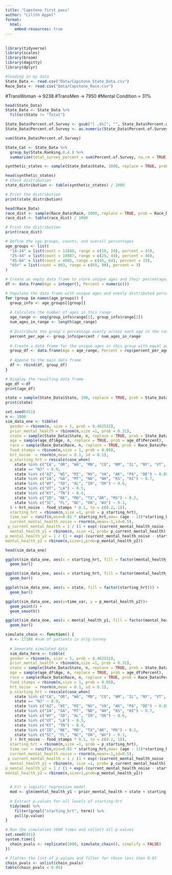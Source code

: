 ```yaml
---
title: "Capstone first pass"
author: "Lilith Appel"
format: 
  html:
    embed-resources: true
---
```


## 

```r
library(tidyverse)
library(scales)
library(broom)
library(dagitty)
library(dplyr)


```

```r
#loading in my data
State_Data <- read.csv("Data/Capstone_State_Data.csv")
Race_Data <- read.csv("Data/Capstone_Race.csv")
```

#TransWoman -> 9238
#TransMen -> 7950 
#Mental Condition = 31%
```r
head(State_Data)
State_Data <- State_Data %>%
  filter(State != "Total")
```

```r
State_Data$Percent.of.Survey <- gsub("[ ,$%]", "", State_Data$Percent.of.Survey)
State_Data$Percent.of.Survey <- as.numeric(State_Data$Percent.of.Survey) /100
```

```r
sum(State_Data$Percent.of.Survey)
```
```r
State_Cat <- State_Data %>%
  group_by(State.Ranking.0.4.) %>%
  summarize(total_survey_percent = sum(Percent.of.Survey, na.rm = TRUE))
```

```r
synthetic_states <- sample(State_Data$State, 1000, replace = TRUE, prob = State_Data$Percent.of.Survey)
```

```r
head(synthetic_states)
# Check distribution
state_distribution <- table(synthetic_states) / 1000

# Print the distribution
print(state_distribution)
```
```r
head(Race_Data)
race_dist <- sample(Race_Data$Race, 1000, replace = TRUE, prob = Race_Data$Percent)
race_dist <- table(race_dist) / 1000

# Print the distribution
print(race_dist)
```
```r
# Define the age groups, counts, and overall percentages
age_groups <- list(
  "18-24" = list(count = 11840, range = c(18, 24), percent = 43),
  "25-44" = list(count = 10987, range = c(25, 44), percent = 40),
  "45-64" = list(count = 4085, range = c(45, 64), percent = 15),
  "65+" = list(count = 803, range = c(65, 90), percent = 3)
)

# Create an empty data frame to store unique ages and their percentages
df <- data.frame(Age = integer(), Percent = numeric())

# Populate the data frame with unique ages and evenly distributed percentages for each age group
for (group in names(age_groups)) {
  group_info <- age_groups[[group]]
  
  # Calculate the number of ages in this range
  age_range <- seq(group_info$range[1], group_info$range[2])
  num_ages_in_range <- length(age_range)
  
  # Distribute the group's percentage evenly across each age in the range
  percent_per_age <- group_info$percent / num_ages_in_range
  
  # Create a data frame for the unique ages in this group with equal percentage
  group_df <- data.frame(Age = age_range, Percent = rep(percent_per_age, num_ages_in_range))
  
  # Append to the main data frame
  df <- rbind(df, group_df)
}

# Display the resulting data frame
age_df <-df
print(age_df)

```
```r
state = sample(State_Data$State, 100, replace = TRUE, prob = State_Data$Percent.of.Survey)
print(state)
```


```r
set.seed(451)
n <- 1000
sim_data_one <- tibble(
  gender = rbinom(n, size = 1, prob = 0.462532),
  prior_mental_health = rbinom(n,size =1, prob = 0.31),
  state = sample(State_Data$State, n, replace = TRUE, prob = State_Data$Percent.of.Survey),
  age = sample(age_df$Age, n, replace = TRUE, prob = age_df$Percent),
  race = sample(Race_Data$Race, n, replace = TRUE, prob = Race_Data$Percent),
  food_stamps = rbinom(n,size = 1, prob = 0.09),
  hrt_noise  = rnorm(n,mean = 0.1, sd = 0.1),
  p_starting_hrt = rescale(case_when(
    state %in% c("CA", "OR", "WA", "MN", "CO", "NM", "IL", "NY", "VT", "DC", "ME", "MD", "CT", "MA", "RI") ~ 1,
    state == "NJ" ~ 0.9,
    state %in% c("AZ", "WI", "MI", "NV", "VA", "AK", "PA", "DE") ~ 0.85,
    state %in% c("IA", "GA", "MT", "ND", "NH", "KS", "HI") ~ 0.7,
    state %in% c("WY", "SD", "AL", "IN", "OK") ~ 0.6,
    state %in% c("UT", "LA") ~ 0.5,
    state %in% c("KY", "TN") ~ 0.4,
    state %in% c("ID", "NE", "MO", "TX","AR", "MS") ~ 0.2,
    state %in% c("SC", "FL", "NC", "OH", "WV") ~ 0.1,
  ) + hrt_noise - food_stamps * 0.1, to = c(0.2, 1)),
  starting_hrt = rbinom(n,size =1, prob = p_starting_hrt),
  time_var = runif(n,min=0.01 * starting_hrt,max= (age - 13)*starting_hrt),
  current_mental_health_noise = rnorm(n,mean=-1,sd=0.5),
 p_current_mental_health = 1 / (1 + exp(-(current_mental_health_noise - starting_hrt * 0.1 * (time_var/2) + prior_mental_health * 3))),
  mental_health_y1 = rbinom(n, size =1, prob= p_current_mental_health),
p_mental_health_y2 = 1 / (1 + exp(-(current_mental_health_noise - starting_hrt * 0.15 * (time_var/2 + 1) + mental_health_y1 * 2))),
mental_health_y2 = rbinom(n,size=1,prob=p_mental_health_y2))

```

```r
head(sim_data_one)
```
```r
ggplot(sim_data_one, aes(x = starting_hrt, fill = factor(mental_health_y1))) + 
  geom_bar()
```
```r
ggplot(sim_data_one, aes(x = starting_hrt, fill = factor(mental_health_y2))) + 
  geom_bar()
```

```r
ggplot(sim_data_one, aes(x = state, fill = factor(starting_hrt))) + 
  geom_bar()
```

```r
ggplot(sim_data_one, aes(x=time_var, y = p_mental_health_y2))+
  geom_point() +
  geom_smooth()
```
```r
ggplot(sim_data_one, aes(x = mental_health_y1, fill = factor(mental_health_y2))) + 
  geom_bar()
```

```r
simulate_chain <- function() {
  n <- 17188 #num of patients in orig survey
  
  # Generate simulated data
  sim_data_here <- tibble(
  gender = rbinom(n, size = 1, prob = 0.462532),
  prior_mental_health = rbinom(n,size =1, prob = 0.31),
  state = sample(State_Data$State, n, replace = TRUE, prob = State_Data$Percent.of.Survey),
  age = sample(age_df$Age, n, replace = TRUE, prob = age_df$Percent),
  race = sample(Race_Data$Race, n, replace = TRUE, prob = Race_Data$Percent),
  food_stamps = rbinom(n,size = 1, prob = 0.09),
  hrt_noise  = rnorm(n,mean = 0.1, sd = 0.1),
  p_starting_hrt = rescale(case_when(
    state %in% c("CA", "OR", "WA", "MN", "CO", "NM", "IL", "NY", "VT", "DC", "ME", "MD", "CT", "MA", "RI") ~ 1,
    state == "NJ" ~ 0.9,
    state %in% c("AZ", "WI", "MI", "NV", "VA", "AK", "PA", "DE") ~ 0.85,
    state %in% c("IA", "GA", "MT", "ND", "NH", "KS", "HI") ~ 0.7,
    state %in% c("WY", "SD", "AL", "IN", "OK") ~ 0.6,
    state %in% c("UT", "LA") ~ 0.5,
    state %in% c("KY", "TN") ~ 0.4,
    state %in% c("ID", "NE", "MO", "TX","AR", "MS") ~ 0.2,
    state %in% c("SC", "FL", "NC", "OH", "WV") ~ 0.1,
  ) + hrt_noise - food_stamps * 0.1, to = c(0.2, 1)),
  starting_hrt = rbinom(n,size =1, prob = p_starting_hrt),
  time_var = runif(n,min=0.01 * starting_hrt,max= (age - 13)*starting_hrt),
  current_mental_health_noise = rnorm(n,mean=-1,sd=0.5),
 p_current_mental_health = 1 / (1 + exp(-(current_mental_health_noise - starting_hrt * 0.08 * (time_var/4) + prior_mental_health * 3))),
  mental_health_y1 = rbinom(n, size =1, prob= p_current_mental_health),
p_mental_health_y2 = 1 / (1 + exp(-(current_mental_health_noise - starting_hrt * 0.15 * (time_var/2 + 1) + mental_health_y1 * 2))),
mental_health_y2 = rbinom(n,size=1,prob=p_mental_health_y2))

  
  # Fit a logistic regression model
  mod <- glm(mental_health_y1 ~ prior_mental_health + state + starting_hrt, data = sim_data_here, family = "binomial")
  
  # Extract p-values for all levels of starting-hrt
  tidy(mod) %>%
    filter(grepl("starting_hrt", term)) %>%
    pull(p.value)
}

# Run the simulation 1000 times and collect all p-values
set.seed(451)
system.time({
  chain_pvals <- replicate(1000, simulate_chain(), simplify = FALSE)
})

# Flatten the list of p-values and filter for those less than 0.05
chain_pvals <- unlist(chain_pvals)
table(chain_pvals < 0.05)
```



